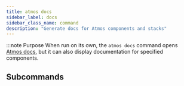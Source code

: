 ```yaml
---
title: atmos docs
sidebar_label: docs
sidebar_class_name: command
description: "Generate docs for Atmos components and stacks"
---
```


:::note Purpose
When run on its own, the `atmos docs` command opens [Atmos docs](https://atmos.tools/), but it can also display documentation for specified components.

<Screengrab title="atmos docs --help" slug="atmos-docs--help" />

## Subcommands
<DocCardList />